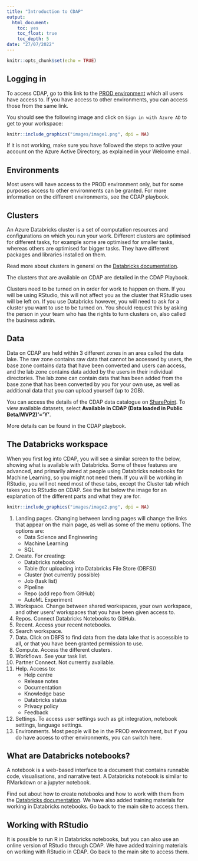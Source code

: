```yaml
---
title: "Introduction to CDAP"
output:
  html_document:
    toc: yes
    toc_float: true
    toc_depth: 5
date: "27/07/2022"
---
```


```r
knitr::opts_chunk$set(echo = TRUE)
```

## Logging in  

To access CDAP, go to this link to the [PROD environment](https://adb-7393756451346106.6.azuredatabricks.net/) which all users have access to. If you have access to other environments, you can access those from the same link. 

You should see the following image and click on `Sign in with Azure AD` to get to your workspace:


```r
knitr::include_graphics("images/image1.png", dpi = NA)
```


If it is not working, make sure you have followed the steps to active your account on the Azure Active Directory, as explained in your Welcome email.  


## Environments  

Most users will have access to the PROD environment only, but for some purposes access to other environments can be granted. For more information on the different environments, see the CDAP playbook.


## Clusters 

An Azure Databricks cluster is a set of computation resources and configurations on which you run your work. Different clusters are optimised for different tasks, for example some are optimised for smaller tasks, whereas others are optimised for bigger tasks. They have different packages and libraries installed on them.  

Read more about clusters in general on the [Databricks documentation](https://docs.microsoft.com/en-gb/azure/databricks/).  

The clusters that are available on CDAP are detailed in the CDAP Playbook.  

Clusters need to be turned on in order for work to happen on them. If you will be using RStudio, this will not affect you as the cluster that RStudio uses will be left on. If you use Databricks however, you will need to ask for a cluster you want to use to be turned on. You should request this by asking the person in your team who has the rights to turn clusters on, also called the business admin.   

## Data

Data on CDAP are held within 3 different zones in an area called the data lake. The raw zone contains raw data that cannot be accessed by users, the base zone contains data that have been converted and users can access, and the lab zone contains data added by the users in their individual directories. The lab zone can contain data that has been added from the base zone that has been converted by you for your own use, as well as additional data that you can upload yourself (up to 2GB). 

You can access the details of the CDAP data catalogue on [SharePoint](https://defra.sharepoint.com/:x:/r/teams/Team552/Data%20Information/Data%20Strategy%20and%20Engagement/Current%20Projects/CDAP%20-%20(Original%20Environmental%20Analytics%20and%20Reporting)/CDAP%20Data%20Catalogue/CDAP%20Data%20Catalogue.xlsx?d=w7c345456e15c4f47b474985d0aae7f14&csf=1&web=1). To view available datasets, select **Available in CDAP (Data loaded in Public Beta/MVP2)'='Y'**.

More details can be found in the CDAP playbook.  


## The Databricks workspace  

When you first log into CDAP, you will see a similar screen to the below, showing what is available with Databricks. Some of these features are advanced, and primarily aimed at people using Databricks notebooks for Machine Learning, so you might not need them. If you will be working in RStudio, you will not need most of these tabs, except the Cluster tab which takes you to RStudio on CDAP. See the list below the image for an explanation of the different parts and what they are for.  
  

```r
knitr::include_graphics("images/image2.png", dpi = NA)
```

  
  
1. Landing pages. Changing between landing pages will change the links that appear on the main page, as well as some of the menu options. The options are:  
    - Data Science and Engineering  
    - Machine Learning  
    - SQL  
2. Create. For creating:  
    - Databricks notebook  
    - Table (for uploading into Databricks File Store (DBFS))  
    - Cluster (not currently possible)  
    - Job (task list)  
    - Pipeline  
    - Repo (add repo from GitHub)  
    - AutoML Experiment  
3. Workspace. Change between shared workspaces, your own workspace, and other users' workspaces that you have been given access to.  
4. Repos. Connect Databricks Notebooks to GitHub.    
5. Recent. Access your recent notebooks.  
6. Search workspace.  
7. Data. Click on DBFS to find data from the data lake that is accessible to all, or that you have been granted permission to use.  
8. Compute. Access the different clusters.  
9. Workflows. See your task list.  
10. Partner Connect. Not currently available.  
11. Help. Access to:  
    - Help centre  
    - Release notes  
    - Documentation  
    - Knowledge base  
    - Databricks status  
    - Privacy policy  
    - Feedback  
12. Settings. To access user settings such as git integration, notebook settings, language settings.  
13. Environments. Most people will be in the PROD environment, but if you do have access to other environments, you can switch here.  

## What are Databricks notebooks?  

A notebook is a web-based interface to a document that contains runnable code, visualisations, and narrative text. A Databricks notebook is similar to RMarkdown or a jupyter notebook.  

Find out about how to create notebooks and how to work with them from the [Databricks documentation](https://docs.microsoft.com/en-gb/azure/databricks/notebooks/). We have also added training materials for working in Databricks notebooks. Go back to the main site to access them.

## Working with RStudio 

It is possible to run R in Databricks notebooks, but you can also use an online version of RStudio through CDAP. We have added training materials on working with RStudio in CDAP. Go back to the main site to access them.